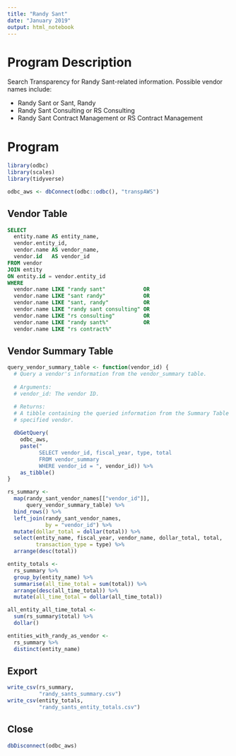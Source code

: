```yaml
---
title: "Randy Sant"
date: "January 2019"
output: html_notebook
---
```


# Program Description

Search Transparency for Randy Sant-related information. Possible vendor names include:

* Randy Sant or Sant, Randy
* Randy Sant Consulting or RS Consulting
* Randy Sant Contract Management or RS Contract Management

# Program

```r
library(odbc)
library(scales)
library(tidyverse)

odbc_aws <- dbConnect(odbc::odbc(), "transpAWS")
```

## Vendor Table

```sql
SELECT 
  entity.name AS entity_name,
  vendor.entity_id, 
  vendor.name AS vendor_name, 
  vendor.id   AS vendor_id
FROM vendor
JOIN entity
ON entity.id = vendor.entity_id
WHERE
  vendor.name LIKE "randy sant"            OR
  vendor.name LIKE "sant randy"            OR
  vendor.name LIKE "sant, randy"           OR
  vendor.name LIKE "randy sant consulting" OR
  vendor.name LIKE "rs consulting"         OR
  vendor.name LIKE "randy sant%"           OR
  vendor.name LIKE "rs contract%"
```

## Vendor Summary Table

```r
query_vendor_summary_table <- function(vendor_id) {
  # Query a vendor's information from the vendor_summary table.
  
  # Arguments:
  # vendor_id: The vendor ID.

  # Returns:
  # A tibble containing the queried information from the Summary Table for the
  # specified vendor.
  
  dbGetQuery(
    odbc_aws,
    paste("
          SELECT vendor_id, fiscal_year, type, total
          FROM vendor_summary
          WHERE vendor_id = ", vendor_id)) %>% 
    as_tibble()
}

rs_summary <- 
  map(randy_sant_vendor_names[["vendor_id"]],
      query_vendor_summary_table) %>% 
  bind_rows() %>% 
  left_join(randy_sant_vendor_names,
            by = "vendor_id") %>% 
  mutate(dollar_total = dollar(total)) %>% 
  select(entity_name, fiscal_year, vendor_name, dollar_total, total, 
         transaction_type = type) %>% 
  arrange(desc(total))

entity_totals <- 
  rs_summary %>% 
  group_by(entity_name) %>% 
  summarise(all_time_total = sum(total)) %>%
  arrange(desc(all_time_total)) %>% 
  mutate(all_time_total = dollar(all_time_total))

all_entity_all_time_total <- 
  sum(rs_summary$total) %>% 
  dollar()

entities_with_randy_as_vendor <- 
  rs_summary %>% 
  distinct(entity_name)
```

## Export

```r
write_csv(rs_summary, 
          "randy_sants_summary.csv")
write_csv(entity_totals,
          "randy_sants_entity_totals.csv")
```

## Close

```r
dbDisconnect(odbc_aws)
```